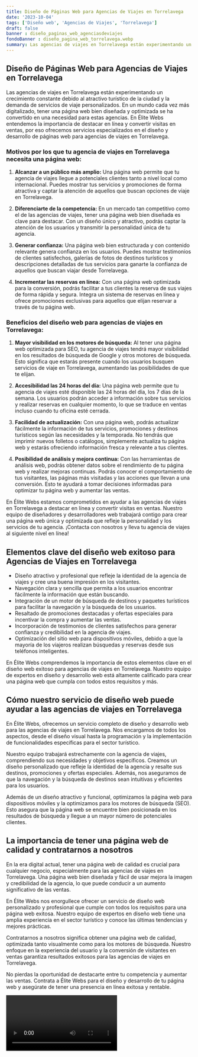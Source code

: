 ```yaml
---
title: Diseño de Páginas Web para Agencias de Viajes en Torrelavega
date: '2023-10-04'
tags: ['Diseño web', 'Agencias de Viajes', 'Torrelavega']
draft: false
banner : diseño_paginas_web_agenciasdeviajes
fondoBanner : diseño_pagina_web_torrelavega.webp
summary: Las agencias de viajes en Torrelavega están experimentando un crecimiento constante debido al atractivo turístico de la ciudad y la demanda de servicios de viaje personalizados. En un mundo cada vez más digitalizado, tener una página web bien diseñada y optimizada se ha convertido en una necesidad para estas agencias. En Élite Webs entendemos la importancia de destacar en línea y convertir visitas en ventas, por eso ofrecemos servicios especializados en el diseño y desarrollo de páginas web para agencias de viajes en Torrelavega.
---
```


## Diseño de Páginas Web para Agencias de Viajes en Torrelavega

Las agencias de viajes en Torrelavega están experimentando un crecimiento constante debido al atractivo turístico de la ciudad y la demanda de servicios de viaje personalizados. En un mundo cada vez más digitalizado, tener una página web bien diseñada y optimizada se ha convertido en una necesidad para estas agencias. En Élite Webs entendemos la importancia de destacar en línea y convertir visitas en ventas, por eso ofrecemos servicios especializados en el diseño y desarrollo de páginas web para agencias de viajes en Torrelavega.

### Motivos por los que tu agencia de viajes en Torrelavega necesita una página web:

1. **Alcanzar a un público más amplio:** Una página web permite que tu agencia de viajes llegue a potenciales clientes tanto a nivel local como internacional. Puedes mostrar tus servicios y promociones de forma atractiva y captar la atención de aquellos que buscan opciones de viaje en Torrelavega.

2. **Diferenciarte de la competencia:** En un mercado tan competitivo como el de las agencias de viajes, tener una página web bien diseñada es clave para destacar. Con un diseño único y atractivo, podrás captar la atención de los usuarios y transmitir la personalidad única de tu agencia.

3. **Generar confianza:** Una página web bien estructurada y con contenido relevante genera confianza en los usuarios. Puedes mostrar testimonios de clientes satisfechos, galerías de fotos de destinos turísticos y descripciones detalladas de tus servicios para ganarte la confianza de aquellos que buscan viajar desde Torrelavega.

4. **Incrementar las reservas en línea:** Con una página web optimizada para la conversión, podrás facilitar a tus clientes la reserva de sus viajes de forma rápida y segura. Integra un sistema de reservas en línea y ofrece promociones exclusivas para aquellos que elijan reservar a través de tu página web.

### Beneficios del diseño web para agencias de viajes en Torrelavega:

1. **Mayor visibilidad en los motores de búsqueda:** Al tener una página web optimizada para SEO, tu agencia de viajes tendrá mayor visibilidad en los resultados de búsqueda de Google y otros motores de búsqueda. Esto significa que estarás presente cuando los usuarios busquen servicios de viaje en Torrelavega, aumentando las posibilidades de que te elijan.

2. **Accesibilidad las 24 horas del día:** Una página web permite que tu agencia de viajes esté disponible las 24 horas del día, los 7 días de la semana. Los usuarios podrán acceder a información sobre tus servicios y realizar reservas en cualquier momento, lo que se traduce en ventas incluso cuando tu oficina esté cerrada.

3. **Facilidad de actualización:** Con una página web, podrás actualizar fácilmente la información de tus servicios, promociones y destinos turísticos según las necesidades y la temporada. No tendrás que imprimir nuevos folletos o catálogos, simplemente actualiza tu página web y estarás ofreciendo información fresca y relevante a tus clientes.

4. **Posibilidad de análisis y mejora continua:** Con las herramientas de análisis web, podrás obtener datos sobre el rendimiento de tu página web y realizar mejoras continuas. Podrás conocer el comportamiento de tus visitantes, las páginas más visitadas y las acciones que llevan a una conversión. Esto te ayudará a tomar decisiones informadas para optimizar tu página web y aumentar las ventas.

En Élite Webs estamos comprometidos en ayudar a las agencias de viajes en Torrelavega a destacar en línea y convertir visitas en ventas. Nuestro equipo de diseñadores y desarrolladores web trabajará contigo para crear una página web única y optimizada que refleje la personalidad y los servicios de tu agencia. ¡Contacta con nosotros y lleva tu agencia de viajes al siguiente nivel en línea!

<GifSeo />

<Cta />

## Elementos clave del diseño web exitoso para Agencias de Viajes en Torrelavega

* Diseño atractivo y profesional que refleje la identidad de la agencia de viajes y cree una buena impresión en los visitantes.
* Navegación clara y sencilla que permita a los usuarios encontrar fácilmente la información que están buscando.
* Integración de un motor de búsqueda de destinos y paquetes turísticos para facilitar la navegación y la búsqueda de los usuarios.
* Resaltado de promociones destacadas y ofertas especiales para incentivar la compra y aumentar las ventas.
* Incorporación de testimonios de clientes satisfechos para generar confianza y credibilidad en la agencia de viajes.
* Optimización del sitio web para dispositivos móviles, debido a que la mayoría de los viajeros realizan búsquedas y reservas desde sus teléfonos inteligentes.

En Élite Webs comprendemos la importancia de estos elementos clave en el diseño web exitoso para agencias de viajes en Torrelavega. Nuestro equipo de expertos en diseño y desarrollo web está altamente calificado para crear una página web que cumpla con todos estos requisitos y más.

## Cómo nuestro servicio de diseño web puede ayudar a las agencias de viajes en Torrelavega

En Élite Webs, ofrecemos un servicio completo de diseño y desarrollo web para las agencias de viajes en Torrelavega. Nos encargamos de todos los aspectos, desde el diseño visual hasta la programación y la implementación de funcionalidades específicas para el sector turístico.

Nuestro equipo trabajará estrechamente con la agencia de viajes, comprendiendo sus necesidades y objetivos específicos. Creamos un diseño personalizado que refleje la identidad de la agencia y resalte sus destinos, promociones y ofertas especiales. Además, nos aseguramos de que la navegación y la búsqueda de destinos sean intuitivas y eficientes para los usuarios.

Además de un diseño atractivo y funcional, optimizamos la página web para dispositivos móviles y la optimizamos para los motores de búsqueda (SEO). Esto asegura que la página web se encuentre bien posicionada en los resultados de búsqueda y llegue a un mayor número de potenciales clientes.

## La importancia de tener una página web de calidad y contratarnos a nosotros

En la era digital actual, tener una página web de calidad es crucial para cualquier negocio, especialmente para las agencias de viajes en Torrelavega. Una página web bien diseñada y fácil de usar mejora la imagen y credibilidad de la agencia, lo que puede conducir a un aumento significativo de las ventas.

En Élite Webs nos enorgullece ofrecer un servicio de diseño web personalizado y profesional que cumple con todos los requisitos para una página web exitosa. Nuestro equipo de expertos en diseño web tiene una amplia experiencia en el sector turístico y conoce las últimas tendencias y mejores prácticas.

Contratarnos a nosotros significa obtener una página web de calidad, optimizada tanto visualmente como para los motores de búsqueda. Nuestro enfoque en la experiencia del usuario y la conversión de visitantes en ventas garantiza resultados exitosos para las agencias de viajes en Torrelavega.

No pierdas la oportunidad de destacarte entre tu competencia y aumentar las ventas. Contrata a Élite Webs para el diseño y desarrollo de tu página web y asegúrate de tener una presencia en línea exitosa y rentable.

<Video />

<CtaBot job='Agencias de Viajes' city='Torrelavega'/>

<Gmaps query='Torrelavega+españa+maps' />